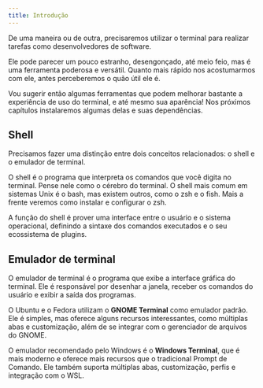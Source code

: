 ```yaml
---
title: Introdução
---
```


De uma maneira ou de outra, precisaremos utilizar o terminal para realizar tarefas como desenvolvedores de software.

Ele pode parecer um pouco estranho, desengonçado, até meio feio, mas é uma ferramenta poderosa e versátil.
Quanto mais rápido nos acostumarmos com ele, antes perceberemos o quão útil ele é.

Vou sugerir então algumas ferramentas que podem melhorar bastante a experiência de uso do terminal, e até mesmo sua aparência!
Nos próximos capítulos instalaremos algumas delas e suas dependências.

## Shell

Precisamos fazer uma distinção entre dois conceitos relacionados: o shell e o emulador de terminal.

O shell é o programa que interpreta os comandos que você digita no terminal.
Pense nele como o cérebro do terminal.
O shell mais comum em sistemas Unix é o bash, mas existem outros, como o zsh e o fish.
Mais a frente veremos como instalar e configurar o zsh.

A função do shell é prover uma interface entre o usuário e o sistema operacional, definindo a sintaxe dos comandos executados e o seu ecossistema de plugins.

## Emulador de terminal

O emulador de terminal é o programa que exibe a interface gráfica do terminal.
Ele é responsável por desenhar a janela, receber os comandos do usuário e exibir a saída dos programas.

O Ubuntu e o Fedora utilizam o **GNOME Terminal** como emulador padrão.
Ele é simples, mas oferece alguns recursos interessantes, como múltiplas abas e customização, além de se integrar com o gerenciador de arquivos do GNOME.

O emulador recomendado pelo Windows é o **Windows Terminal**, que é mais moderno e oferece mais recursos que o tradicional Prompt de Comando.
Ele também suporta múltiplas abas, customização, perfis e integração com o WSL.
